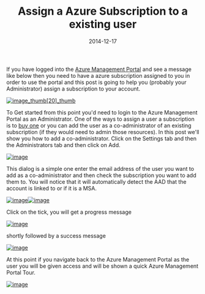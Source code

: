 ﻿---
title: 'Assign a Azure Subscription to a existing user'
date: 2014-12-17
tags: ['Azure', 'Subscriptions']
draft: false
summary: 'If you have logged into the Azure Management Portal and see a message like below then you need to have a azure subscription assigned to you in order to use the portal and this post is going to help you (probably your Administrator) assign a subscription to your account.'
---


If you have logged into the [Azure Management Portal](https://manage.windowsazure.com/) and see a message like below then you need to have a azure subscription assigned to you in order to use the portal and this post is going to help you (probably your Administrator) assign a subscription to your account.
 
[![image_thumb\[20\]_thumb](https://gordonbeeming.com/blog/binaries/stream/image-jpg/image/1000/0/cc5e3d0ba3f3feb7c272692b2805d2e280841209/397e6cbf-499a-42ea-86bc-a7ebde119d09.png "image_thumb[20]_thumb")](https://gordonbeeming.com/blog/binaries/stream/image-jpg/image/1000/0/cc5e3d0ba3f3feb7c272692b2805d2e280841209/d8fda233-e2f8-4a1a-893c-69f22fd42c10.png)
 
To Get started from this point you'd need to login to the Azure Management Portal as an Administrator. One of the ways to assign a user a subscription is to [buy one](https://account.windowsazure.com/SignUp) or you can add the user as a co-administrator of an existing subscription (if they would need to admin those resources). In this post we'll show you how to add a co-administrator. Click on the Settings tab and then the Administrators tab and then click on Add.
 
[![image](https://gordonbeeming.com/blog/binaries/stream/image-jpg/image/1000/0/aeea95237c33d16067b50d33acd163e8c50a8162/f3f6d82b-1cf3-4602-b1c5-5c2d1d0d2a69.png "image")](https://gordonbeeming.com/blog/binaries/stream/image-jpg/image/1000/0/209153d5e2a7b83e7c7007332055cce4594292b4/83f008b0-48a1-4e2d-8113-784ea2fac7ad.png)
 
This dialog is a simple one enter the email address of the user you want to add as a co-administrator and then check the subscription you want to add them to. You will notice that it will automatically detect the AAD that the account is linked to or if it is a MSA.
 
[![image](https://gordonbeeming.com/blog/binaries/stream/image-jpg/image/1000/0/43d56fcde8e7d2c467e7b3c428744c114b41baa8/0f10c8c3-567b-4b27-9a2f-c42e3281476c.png "image")](https://gordonbeeming.com/blog/binaries/stream/image-jpg/image/1000/0/863d1a74639afe2fba41fbb9bc167ccc6581f9e1/0064e41a-e045-4a12-a9be-20bdbf87873b.png)[![image](https://gordonbeeming.com/blog/binaries/stream/image-jpg/image/1000/0/297e09d41a6b40a94a7aa9b0f678bcc4c87c307d/fa1675bb-eab2-447b-8777-9e6e1ee15dde.png "image")](https://gordonbeeming.com/blog/binaries/stream/image-jpg/image/1000/0/f5adb6ed6718ea47db6419c22be2d91c370416c4/669bf59d-bceb-4bac-a012-f99816136f77.png)
 
Click on the tick, you will get a progress message
 
[![image](https://gordonbeeming.com/blog/binaries/stream/image-jpg/image/1000/0/bc4943c368f94d1a62cdf2648f541b64265d419f/3865f98e-bc46-4816-a7c8-b1f3037fa57b.png "image")](https://gordonbeeming.com/blog/binaries/stream/image-jpg/image/1000/0/6714ffe38e88fe7eb946ed16de2fb645ba8cafac/69563055-336a-42c7-b5eb-b6ff2231c422.png)
     
shortly followed by a success message
 
[![image](https://gordonbeeming.com/blog/binaries/stream/image-jpg/image/1000/0/5d556c299116d3abe8df2d9ddd7f1bf1f4914a5e/0bd0b7ed-f4d6-4231-bd80-c7e9fc83d1eb.png "image")](https://gordonbeeming.com/blog/binaries/stream/image-jpg/image/1000/0/5b886d01eb54e9e77aa88609d7c039dd4360e6d6/68ada997-6c45-4952-89fc-11f693e0345d.png)
 
At this point if you navigate back to the Azure Management Portal as the user you will be given access and will be shown a quick Azure Management Portal Tour.
 
[![image](https://gordonbeeming.com/blog/binaries/stream/image-jpg/image/1000/0/8b89b685d307cd23737acb444a9875cdf21a2a9d/c0f58985-83b3-428e-a8f7-55e5572e1c7f.png "image")](https://gordonbeeming.com/blog/binaries/stream/image-jpg/image/1000/0/2f6dfbb81022d492e4aec823a0237e7f8248b52a/80f4c016-38de-481d-b500-726e98078157.png)

